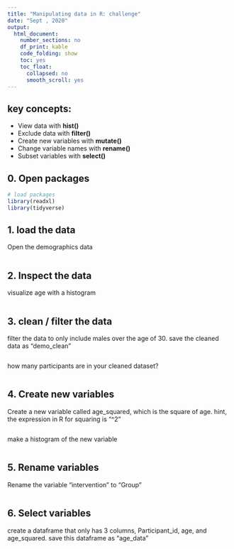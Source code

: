 ```yaml
---
title: "Manipulating data in R: challenge"
date: "Sept , 2020"
output:
  html_document:
    number_sections: no
    df_print: kable
    code_folding: show
    toc: yes
    toc_float:
      collapsed: no
      smooth_scroll: yes
---
```


## key concepts:
- View data with **hist()**
- Exclude data with **filter()**
- Create new variables with **mutate()**
- Change variable names with **rename()**
- Subset variables with **select()**


## 0. Open packages 
```r
# load packages 
library(readxl)
library(tidyverse)
```

## 1. load the data

Open the demographics data

```r

```

## 2. Inspect the data
visualize age with a histogram
```r

```

## 3. clean / filter the data

filter the data to only include males over the age of 30. 
save the cleaned data as "demo_clean"
```r


```

how many participants are in your cleaned dataset? 
```r

```

## 4. Create new variables 

Create a new variable called age_squared, which is the square of age.
hint, the expression in R for squaring is "^2"
```r


```

make a histogram of the new variable
```r


```

##  5. Rename variables

Rename the variable "intervention" to "Group"
```r


```

## 6. Select variables

create  a dataframe that only has 3 columns, Participant_id, age, and age_squared.
save this dataframe as "age_data" 
```r


```